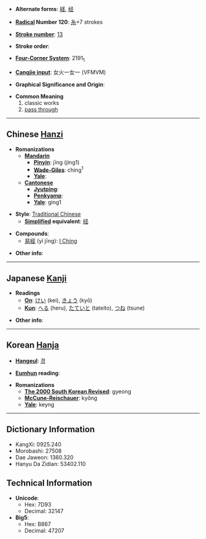 * '''Alternate forms''': [[経]], [[经]]

* '''[[Wiktionary:Chinese radical index| Radical]] Number 120''': [[Wiktionary:Chinese radical index 糸|糸]]+7 strokes

* '''[[Wiktionary:Chinese total strokes index|Stroke number]]''': [[Wiktionary:Chinese total strokes index 13|13]]

* '''Stroke order''': 

* '''[[Wiktionary:Chinese four corner index|Four-Corner System]]''': 2191<sub>1</sub>

* '''[[Wiktionary:Chinese Cangjie index|Cangjie input]]''': 女火一女一 (VFMVM)

* '''Graphical Significance and Origin''': 

* '''Common Meaning'''
*#classic works
*# [[pass through]]

----

== Chinese [[Hanzi]] ==

* '''Romanizations'''
** '''[[Mandarin]]'''
*** '''[[Pinyin]]''': jīng (jing1)
*** '''[[Wade-Giles]]''': ching<sup>1</sup>
*** '''[[Yale]]''': 
** '''[[Cantonese]]'''
*** '''[[Jyutping]]''':
*** '''[[Penkyamp]]''': 
*** '''[[Yale]]''': ging1

* '''Style''': [[Traditional Chinese]] 
** '''[[Simplified Chinese|Simplified]] equivalent''': [[经]]

* '''Compounds''':
** [[易經]] (yì jīng): [[I Ching]]

* '''Other info''': 

----

== Japanese [[Kanji]] ==

* '''Readings'''
** '''[[On]]''': [[けい]] (kei), [[きょう]] (kyō)
** '''[[Kun]]''': [[へる]] (heru), [[たていと]] (tateito), [[つね]] (tsune)

* '''Other info''':  

----

== Korean [[Hanja]] ==

* '''[[Hangeul]]''': [[경]]

* '''[[Eumhun]] reading''': 

* '''Romanizations'''
** '''[[The 2000 South Korean Revised Romanization|The 2000 South Korean Revised]]''': gyeong
** '''[[McCune-Reischauer]]''': kyŏng
** '''[[Yale]]''': keyng

----

== Dictionary Information ==

* KangXi: 0925.240
* Morobashi: 27508
* Dae Jaweon: 1360.320
* Hanyu Da Zidian: 53402.110

== Technical Information ==

* '''Unicode''':
** Hex: 7D93
** Decimal: 32147
* '''Big5''':
** Hex: B867
** Decimal: 47207